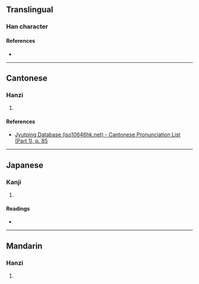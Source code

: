 {{character info}}
==Translingual==

===Han character===
{{Han char|rn=31|rad=囗|as=02|sn=5|four=|canj=WI|ids=⿴囗厶}}

====References====
* {{Han ref|kx=0216.231|dkj=04683|hdz=10711.050|uh=56DC|ud=22236}}

----

==Cantonese==

===Hanzi===
{{yue-hanzi|jyut=[[nan4]], [[lan4]]|y=nan4, lan4}}

# {{rfdef|yue|sort=囗02}}

====References====
* [http://www.iso10646hk.net/jp/document/download.jsp Jyutping Database (iso10646hk.net) - Cantonese Pronunciation List (Part 1), p. 85]

----

==Japanese==

===Kanji===
{{ja-kanji|grade=|rs=囗02}}

# {{rfdef|ja|sort=囗02}}

====Readings====
* {{ja-readings|on=じん, にん|kun=かしこ-い}}

----

==Mandarin==

===Hanzi===
{{cmn-hanzi|pin=[[nín]] ([[nin2]])|wg=nin<sup>2</sup>}}

# {{rfdef|cmn|sort=囗02}}
